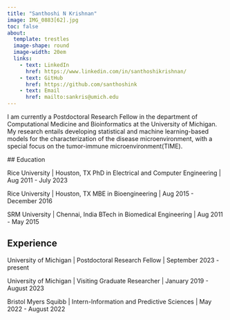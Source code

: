 ```yaml
---
title: "Santhoshi N Krishnan"
image: IMG_0883[62].jpg
toc: false
about: 
  template: trestles
  image-shape: round
  image-width: 20em
  links:
    - text: LinkedIn
      href: https://www.linkedin.com/in/santhoshikrishnan/
    - text: GitHub
      href: https://github.com/santhoshink
    - text: Email
      href: mailto:sankris@umich.edu
---
```


I am currently a Postdoctoral Research Fellow in the department of Computational Medicine and Bioinformatics at the University of Michigan. My research entails developing statistical and machine learning-based models for the characterization of the disease microenvironment, with a special focus on the tumor-immune microenvironment(TIME).

\## Education

Rice University \| Houston, TX
PhD in Electrical and Computer Engineering \| Aug 2011 - July 2023

Rice University \| Houston, TX
MBE in Bioengineering \| Aug 2015 - December 2016

SRM University \| Chennai, India
BTech in Biomedical Engineering \| Aug 2011 - May 2015

## Experience

University of Michigan \| Postdoctoral Research Fellow \| September 2023 - present

University of Michigan \| Visiting Graduate Researcher \| January 2019 - August 2023

Bristol Myers Squibb \| Intern-Information and Predictive Sciences \| May 2022 - August 2022

```{}
```

